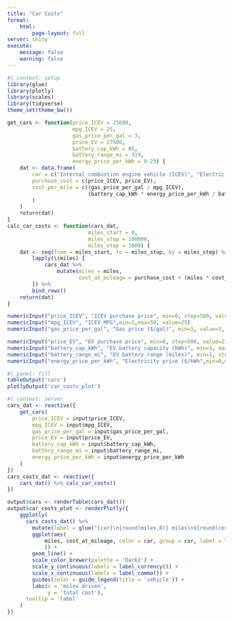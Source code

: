 ```yaml
---
title: "Car Costs"
format:
    html:
        page-layout: full
server: shiny
execute:
    message: false
    warning: false
---
```


```r
#| context: setup
library(glue)
library(plotly)
library(scales)
library(tidyverse)
theme_set(theme_bw())

get_cars <- function(price_ICEV = 25000,
                     mpg_ICEV = 25,
                     gas_price_per_gal = 3,
                     price_EV = 27500,
                     battery_cap_kWh = 85,
                     battery_range_mi = 319,
                     energy_price_per_kWh = 0.25) {
    dat <- data.frame(
        car = c("Internal combustion engine vehicle (ICEV)", "Electric vehicle (EV)"),
        purchase_cost = c(price_ICEV, price_EV),
        cost_per_mile = c((gas_price_per_gal / mpg_ICEV),
                          (battery_cap_kWh * energy_price_per_kWh / battery_range_mi)
        )
    )
    return(dat)
}
calc_car_costs <- function(cars_dat,
                          miles_start = 0,
                          miles_stop = 100000,
                          miles_step = 1000) {
    dat <- seq(from = miles_start, to = miles_stop, by = miles_step) %>%
        lapply(\(miles) {
            cars_dat %>%
                mutate(miles = miles,
                       cost_at_mileage = purchase_cost + (miles * cost_per_mile))
        }) %>%
        bind_rows()
    return(dat)
}
```

::: {layout-ncol="2"}

```r
numericInput("price_ICEV", "ICEV purchase price", min=0, step=500, value=25000)
numericInput("mpg_ICEV", "ICEV MPG",min=1,max=50, value=25)
numericInput("gas_price_per_gal", "Gas price ($/gal)", min=1, value=3, step=0.10 )
```

```r
numericInput("price_EV", "EV purchase price", min=0, step=500, value=27500)
numericInput("battery_cap_kWh", "EV battery capacity (kWh)", min=1, max=100, value=85)
numericInput("battery_range_mi", "EV battery range (miles)", min=1, step=1, value=319)
numericInput("energy_price_per_kWh", "Electricity price ($/kWh",min=0,max=1, value=0.25, step=0.01)
```

:::

```r
#| panel: fill
tableOutput('cars')
plotlyOutput('car_costs_plot')
```


```r
#| context: server
cars_dat <- reactive({
    get_cars(
        price_ICEV = input$price_ICEV,
        mpg_ICEV = input$mpg_ICEV,
        gas_price_per_gal = input$gas_price_per_gal,
        price_EV = input$price_EV,
        battery_cap_kWh = input$battery_cap_kWh,
        battery_range_mi = input$battery_range_mi,
        energy_price_per_kWh = input$energy_price_per_kWh
    )
})
cars_costs_dat <- reactive({
    cars_dat() %>% calc_car_costs()
})

output$cars <- renderTable(cars_dat())
output$car_costs_plot <- renderPlotly({
    ggplotly(
      cars_costs_dat() %>% 
        mutate(label = glue("{car}\n{round(miles,0)} miles\n${round(cost_at_mileage,2)}")) %>% 
        ggplot(aes(
            miles, cost_at_mileage, color = car, group = car, label = label
            )) +
        geom_line() +
        scale_color_brewer(palette = 'Dark2') +
        scale_y_continuous(labels = label_currency()) +
        scale_x_continuous(labels = label_comma()) +
        guides(color = guide_legend(title = 'vehicle')) +
        labs(x = 'miles driven',
             y = 'total cost'),
      tooltip = 'label'
    )
})
```

